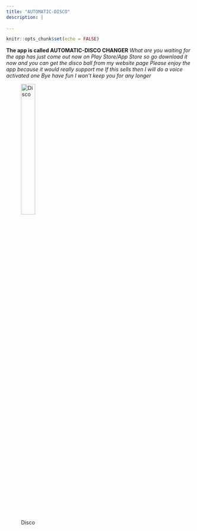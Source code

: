 ```yaml
---
title: "AUTOMATIC-DISCO"
description: |
  
---
```


```r
knitr::opts_chunk$set(echo = FALSE)
```


**The app is called AUTOMATIC-DISCO CHANGER** *What are you waiting for the app has just come out now on Play Store/App Store so go download it now and you can get the disco ball from my website page* *Please enjoy the app because it would really support me* *If this sells then I will do a voice activated one* *Bye have fun I won't keep you for any longer*



![Disco](images/intro.jpg){width=30%}


